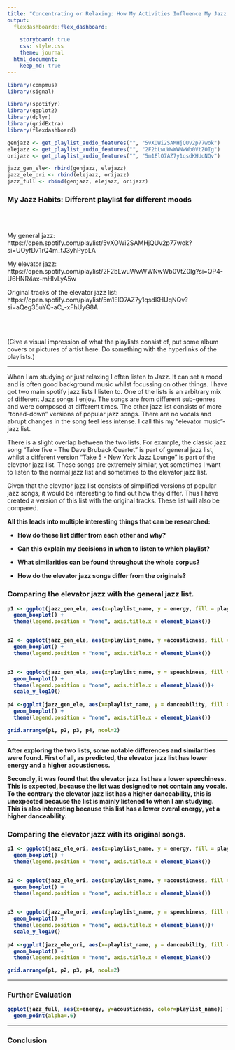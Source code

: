 ```yaml
---
title: "Concentrating or Relaxing: How My Activities Influence My Jazz Habits"
output: 
  flexdashboard::flex_dashboard:
    
    storyboard: true
    css: style.css
    theme: journal
  html_document: 
    keep_md: true 
---
```


```r

library(compmus)
library(signal)
```

```r
library(spotifyr)
library(ggplot2)
library(dplyr)
library(gridExtra)
library(flexdashboard)

```

```r
genjazz <- get_playlist_audio_features("", "5vXOWi2SAMHjQUv2p77wok")
elejazz <- get_playlist_audio_features("", "2F2bLwuWwWWNwWb0VtZ0Ig")
orijazz <- get_playlist_audio_features("", "5m1ElO7AZ7y1qsdKHUqNQv")

jazz_gen_ele<- rbind(genjazz, elejazz)
jazz_ele_ori <- rbind(elejazz, orijazz)
jazz_full <- rbind(genjazz, elejazz, orijazz)
```

### My Jazz Habits: Different playlist for different moods

<br/><br/>

My general jazz: <br/>
https://open.spotify.com/playlist/5vXOWi2SAMHjQUv2p77wok?si=UOyfD71rQ4m_tJ3yhPypLA <br/>

My elevator jazz: <br/>
https://open.spotify.com/playlist/2F2bLwuWwWWNwWb0VtZ0Ig?si=QP4-U6HNR4ax-mHIvLyA5w <br/>

Original tracks of the elevator jazz list: <br/>
https://open.spotify.com/playlist/5m1ElO7AZ7y1qsdKHUqNQv?si=aQeg35uYQ-aC_-xFhUyG8A <br/>

<br/><br/>

(Give a visual impression of what the playlists consist of, put some album covers or pictures of artist here. Do something with the hyperlinks of the playlists.)





***

When I am studying or just relaxing I often listen to Jazz. It can set a mood and is often good background music whilst focussing on other things. I have got two main spotify jazz lists I listen to.
One of the lists is an arbitrary mix of different Jazz songs I enjoy. The songs are from different sub-genres and were composed at different times. 
The other jazz list consists of more "toned-down" versions of popular jazz songs. There are no vocals and abrupt changes in the song feel less intense. I call this my "elevator music"-jazz list.

There is a slight overlap between the two lists. For example, the classic jazz song "Take five - The Dave Bruback Quartet" is part of general jazz list, whilst a different version "Take 5 - New York Jazz Lounge" is part of the elevator jazz list. These songs are extremely similar, yet sometimes I want to listen to the normal jazz list and sometimes to the elevator jazz list.


Given that the elevator jazz list consists of simplified versions of popular jazz songs, it would be interesting to find out how they differ. Thus I have created a version of this list with the original tracks. These list will also be compared. 

<b/r>

All this leads into multiple interesting things that can be researched:

- How do these list differ from each other and why?

- Can this explain my decisions in when to listen to which playlist?

- What similarities can be found throughout the whole corpus?

- How do the elevator jazz songs differ from the originals?

### Comparing the elevator jazz with the general jazz list.

```r

p1 <- ggplot(jazz_gen_ele, aes(x=playlist_name, y = energy, fill = playlist_name)) +
  geom_boxplot() + 
  theme(legend.position = "none", axis.title.x = element_blank())


p2 <- ggplot(jazz_gen_ele, aes(x=playlist_name, y =acousticness, fill = playlist_name)) +
  geom_boxplot() + 
  theme(legend.position = "none", axis.title.x = element_blank())


p3 <- ggplot(jazz_gen_ele, aes(x=playlist_name, y = speechiness, fill = playlist_name)) +
  geom_boxplot() + 
  theme(legend.position = "none", axis.title.x = element_blank())+ 
  scale_y_log10()
  
p4 <-ggplot(jazz_gen_ele, aes(x=playlist_name, y = danceability, fill = playlist_name)) +
  geom_boxplot() + 
  theme(legend.position = "none", axis.title.x = element_blank())

grid.arrange(p1, p2, p3, p4, ncol=2)

```

***


After exploring the two lists, some notable differences and similarities were found. First of all, as predicted, the elevator jazz list has lower energy and a higher acousticness.

Secondly, it was found that the elevator jazz list has a lower speechiness. This is expected, because the list was designed to not contain any vocals. To the contrary the elevator jazz list has a higher danceability, this is unexpected because the list is mainly listened to when I am studying. This is also interesting because this list has a lower overal energy, yet a higher danceability. 


### Comparing the elevator jazz with its original songs. 

```r

p1 <- ggplot(jazz_ele_ori, aes(x=playlist_name, y = energy, fill = playlist_name)) +
  geom_boxplot() + 
  theme(legend.position = "none", axis.title.x = element_blank())


p2 <- ggplot(jazz_ele_ori, aes(x=playlist_name, y =acousticness, fill = playlist_name)) +
  geom_boxplot() + 
  theme(legend.position = "none", axis.title.x = element_blank())


p3 <- ggplot(jazz_ele_ori, aes(x=playlist_name, y = speechiness, fill = playlist_name)) +
  geom_boxplot() + 
  theme(legend.position = "none", axis.title.x = element_blank())+ 
  scale_y_log10()
  
p4 <-ggplot(jazz_ele_ori, aes(x=playlist_name, y = danceability, fill = playlist_name)) +
  geom_boxplot() + 
  theme(legend.position = "none", axis.title.x = element_blank())

grid.arrange(p1, p2, p3, p4, ncol=2)

```


***




### Further Evaluation

```r

ggplot(jazz_full, aes(x=energy, y=acousticness, color=playlist_name)) +
  geom_point(alpha=.6) 

```


***


### Conclusion
